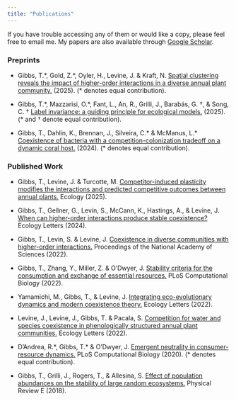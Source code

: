 ```yaml
---
title: "Publications"
---
```


If you have trouble accessing any of them or would like a copy, please feel free to email me. My papers are also available through <a href="https://scholar.google.com/citations?user=XEGAFg0AAAAJ&hl=en"> Google Scholar</a>.

### Preprints

-   Gibbs, T.\*, Gold, Z.\*, Oyler, H., Levine, J. & Kraft, N. [Spatial clustering reveals the impact of higher-order interactions in a diverse annual plant community.](https://www.biorxiv.org/content/10.1101/2025.07.14.664706v1.abstract) (2025). (\* denotes equal contribution).

-   Gibbs, T.\*, Mazzarisi, O.\*, Fant, L., An, R., Grilli, J., Barabás, G. †, & Song, C. † [Label invariance: a guiding principle for ecological models.](https://www.biorxiv.org/content/10.1101/2025.07.15.664968v1) (2025). (\* and † denote equal contribution).

-   Gibbs, T., Dahlin, K., Brennan, J., Silveira, C.\* & McManus, L.\* [Coexistence of bacteria with a competition-colonization tradeoff on a dynamic coral host.](https://www.biorxiv.org/content/10.1101/2024.09.15.612558v1) (2024). (\* denotes equal contribution).

### Published Work

-   Gibbs, T., Levine, J. & Turcotte, M. [Competitor-induced plasticity modifies the interactions and predicted competitive outcomes between annual plants.](https://esajournals.onlinelibrary.wiley.com/doi/10.1002/ecy.70085) Ecology (2025).

-   Gibbs, T., Gellner, G., Levin, S., McCann, K., Hastings, A., & Levine, J. [When can higher-order interactions produce stable coexistence?](https://onlinelibrary.wiley.com/doi/10.1111/ele.14458) Ecology Letters (2024).

-   Gibbs, T., Levin, S. & Levine, J. [Coexistence in diverse communities with higher-order interactions.](https://www.pnas.org/doi/10.1073/pnas.2205063119) Proceedings of the National Academy of Sciences (2022).

-   Gibbs, T., Zhang, Y., Miller, Z. & O’Dwyer, J. [Stability criteria for the consumption and exchange of essential resources.](https://journals.plos.org/ploscompbiol/article?id=10.1371/journal.pcbi.1010521) PLoS Computational Biology (2022).

-   Yamamichi, M., Gibbs, T., & Levine, J. [Integrating eco-evolutionary dynamics and modern coexistence theory.](https://onlinelibrary.wiley.com/doi/full/10.1111/ele.14078) Ecology Letters (2022).

-   Levine, J., Levine, J., Gibbs, T. & Pacala, S. [Competition for water and species coexistence in phenologically structured annual plant communities.](https://onlinelibrary.wiley.com/doi/10.1111/ele.13990) Ecology Letters (2022).

-   D’Andrea, R.\*, Gibbs, T.\* & O’Dwyer, J. [Emergent neutrality in consumer-resource dynamics.](https://journals.plos.org/ploscompbiol/article?id=10.1371/journal.pcbi.1008102) PLoS Computational Biology (2020). (\* denotes equal contribution).

-   Gibbs, T., Grilli, J., Rogers, T., & Allesina, S. [Effect of population abundances on the stability of large random ecosystems.](https://journals.aps.org/pre/abstract/10.1103/PhysRevE.98.022410) Physical Review E (2018).
